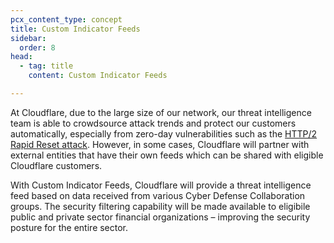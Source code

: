 ```yaml
---
pcx_content_type: concept
title: Custom Indicator Feeds
sidebar:
  order: 8
head:
  - tag: title
    content: Custom Indicator Feeds

---
```


At Cloudflare, due to the large size of our network, our threat intelligence team is able to crowdsource attack trends and protect our customers automatically, especially from zero-day vulnerabilities such as the [HTTP/2 Rapid Reset attack](https://blog.cloudflare.com/technical-breakdown-http2-rapid-reset-ddos-attack/). However, in some cases, Cloudflare will partner with external entities that have their own feeds which can be shared with eligible Cloudflare customers.

With Custom Indicator Feeds, Cloudflare will provide a threat intelligence feed based on data received from various Cyber Defense Collaboration groups. The security filtering capability will be made available to eligibile public and private sector financial organizations – improving the security posture for the entire sector.
